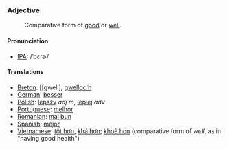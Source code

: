 === Adjective ===

:Comparative form of [[good]] or [[well]].

==== Pronunciation ====
*[[International Phonetic Alphabet|IPA]]: /ˈbɛɾɚ/

==== Translations ====
*[[Breton]]: [[gwell], [[gwelloc'h]]
*[[German]]: [[besser]]
*[[Polish]]: [[lepszy]] ''adj'' ''m'', [[lepiej]] ''adv''
*[[Portuguese]]: [[melhor]]
*[[Romanian]]: [[mai bun]]
*[[Spanish]]: [[mejor]]
*[[Vietnamese]]: [[tốt hơn]], [[khá hơn]]; [[khoẻ hơn]] (comparative form of ''well'', as in "having good health")